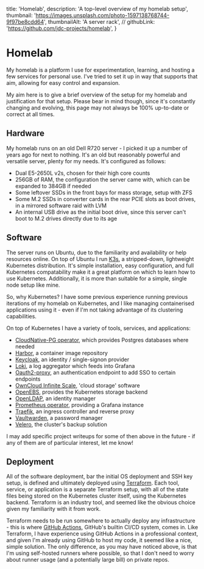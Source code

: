   title: 'Homelab',
  description: 'A top-level overview of my homelab setup',
  thumbnail: 'https://images.unsplash.com/photo-1597138768744-9f97be8cdd64',
  thumbnailAlt: 'A server rack',
  // githubLink: 'https://github.com/jdc-projects/homelab',
}

# Homelab

My homelab is a platform I use for experimentation, learning, and hosting a few services for personal use.
I've tried to set it up in way that supports that aim, allowing for easy control and expansion.

My aim here is to give a brief overview of the setup for my homelab and justification for that setup.
Please bear in mind though, since it's constantly changing and evolving, this page may not always be 100% up-to-date or correct at all times.

## Hardware

My homelab runs on an old Dell R720 server - I picked it up a number of years ago for next to nothing.
It's an old but reasonably powerful and versatile server, plenty for my needs.
It's configured as follows:

- Dual E5-2650L v2s, chosen for their high core counts
- 256GB of RAM, the configuration the server came with, which can be expanded to 384GB if needed
- Some leftover SSDs in the front bays for mass storage, setup with ZFS
- Some M.2 SSDs in converter cards in the rear PCIE slots as boot drives, in a mirrored software raid with LVM
- An internal USB drive as the initial boot drive, since this server can't boot to M.2 drives directly due to its age

## Software

The server runs on Ubuntu, due to the familiarity and availability or help resources online.
On top of Ubuntu I run [K3s](https://k3s.io/), a stripped-down, lightweight Kubernetes distribution.
It's simple installation, easy configuration, and full Kubernetes compatability make it a great platform on which to learn how to use Kubernetes.
Additionally, it is more than suitable for a simple, single node setup like mine.

So, why Kubernetes?
I have some previous experience running previous iterations of my homelab on Kubernetes, and I like managing containerised applications using it - even if I'm not taking advantage of its clustering capabilities.

On top of Kubernetes I have a variety of tools, services, and applications:

- [CloudNative-PG operator](https://cloudnative-pg.io/), which provides Postgres databases where needed
- [Harbor](https://goharbor.io/), a container image repository
- [Keycloak](https://www.keycloak.org/), an identity / single-signon provider
- [Loki](https://grafana.com/oss/loki/), a log aggregator which feeds into Grafana
- [Oauth2-proxy](https://oauth2-proxy.github.io/oauth2-proxy/), an authentication endpoint to add SSO to certain endpoints
- [OwnCloud Infinite Scale](https://owncloud.com/infinite-scale), 'cloud storage' software
- [OpenEBS](https://openebs.io/), provides the Kubernetes storage backend
- [OpenLDAP](https://www.openldap.org/), an identity manager
- [Prometheus operator](https://prometheus-operator.dev/), providing a Grafana instance
- [Traefik](https://traefik.io/traefik/), an ingress controller and reverse proxy
- [Vaultwarden](https://www.vaultwarden.net/), a password manager
- [Velero](https://velero.io/), the cluster's backup solution

I may add specific project writeups for some of then above in the future - if any of them are of particular interest, let me know!

## Deployment

All of the software deployment, bar the initial OS deployment and SSH key setup, is defined and ultimately deployed using [Terraform](https://www.terraform.io/).
Each tool, service, or application is a separate Terraform setup, with all of the state files being stored on the Kubernetes cluster itself, using the Kubernetes backend.
Terraform is an industry tool, and seemed like the obvious choice given my familiarity with it from work.

Terraform needs to be run somewhere to actually deploy any infrastructure - this is where [GitHub Actions](https://github.com/features/actions), GitHub's builtin CI/CD system, comes in.
Like Terraform, I have experience using GitHub Actions in a professional context, and given I'm already using GitHub to host my code, it seemed like a nice, simple solution.
The only difference, as you may have noticed above, is that I'm using self-hosted runners where possible, so that I don't need to worry about runner usage (and a potentially large bill) on private repos.
